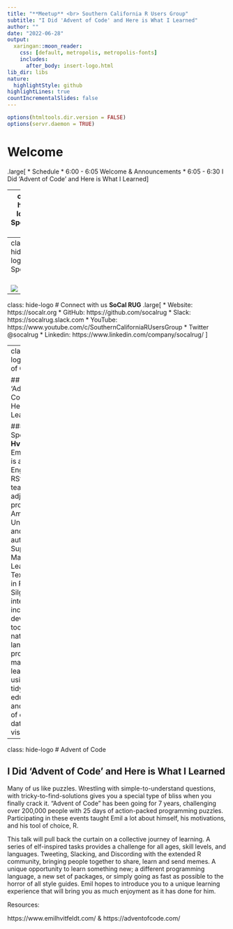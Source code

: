 ---
title: "**Meetup** <br> Southern California R Users Group"
subtitle: "I Did 'Advent of Code' and Here is What I Learned"
author: ""
date: "2022-06-28"
output: 
  xaringan::moon_reader:
    css: [default, metropolis, metropolis-fonts]
    includes:
      after_body: insert-logo.html
lib_dir: libs
nature:
  highlightStyle: github
highlightLines: true
countIncrementalSlides: false
---

```{r setup, include=FALSE}
options(htmltools.dir.version = FALSE)
options(servr.daemon = TRUE)
```

# Welcome

.large[
* Schedule
    * 6:00 - 6:05 Welcome & Announcements
    * 6:05 - 6:30 I Did 'Advent of Code' and Here is What I Learned
]

---
class: hide-logo
# Sponsors
<br>
<br>
  
![](images/UCI_Merage_Business_School.jpg)
---
class: hide-logo
# Sponsors
<br>
<br>

![](images/MDS-Homepage-Header-1536x512.jpg)

---
class: hide-logo
# Connect with us
**SoCal RUG**
.large[
* Website: https://socalr.org
* GitHub: https://github.com/socalrug
* Slack: https://socalrug.slack.com
* YouTube: https://www.youtube.com/c/SouthernCaliforniaRUsersGroup
* Twitter @socalrug
* Linkedin: https://www.linkedin.com/company/socalrug/
]

---
class: hide-logo
# Advent of Code

## I Did 'Advent of Code' and Here is What I Learned

#### Speaker: **Emil Hvitfeldt**
* Emil Hvitfeldt is a Software Engineer at RStudio PBC, teaching adjunct professor at American University, and co-author of Supervised Machine Learning for Text Analysis in R with Julia Silge. His interests include developing tools for natural language processing, machine learning using tidymodels, education, and the use of colors in data visualizations.

---
class: hide-logo
# Advent of Code

## I Did 'Advent of Code' and Here is What I Learned

Many of us like puzzles. Wrestling with simple-to-understand questions, with tricky-to-find-solutions gives you a special type of bliss when you finally crack it. “Advent of Code” has been going for 7 years, challenging over 200,000 people with 25 days of action-packed programming puzzles. Participating in these events taught Emil a lot about himself, his motivations, and his tool of choice, R.

This talk will pull back the curtain on a collective journey of learning. A series of elf-inspired tasks provides a challenge for all ages, skill levels, and languages. Tweeting, Slacking, and Discording with the extended R community, bringing people together to share, learn and send memes. A unique opportunity to learn something new; a different programming language, a new set of packages, or simply going as fast as possible to the horror of all style guides. Emil hopes to introduce you to a unique learning experience that will bring you as much enjoyment as it has done for him.

Resources:

https://www.emilhvitfeldt.com/ & 
https://adventofcode.com/
